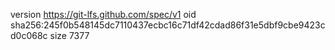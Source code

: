 version https://git-lfs.github.com/spec/v1
oid sha256:245f0b548145dc7110437ecbc16c71df42cdad86f31e5dbf9cbe9423cd0c068c
size 7377
